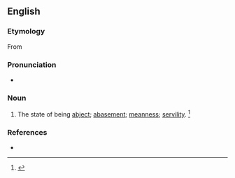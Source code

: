 ==English==

===Etymology===
From {{suffix|en|abject|ness}}

===Pronunciation===
* {{a|US}} {{IPA|/æbˈd͡ʒɛkt.nəs/|lang=en}}

===Noun===
{{en-noun|es}}

# The state of being [[abject]]; [[abasement]]; [[meanness]]; [[servility]]. {{defdate|Late 16<sup>th</sup> century.}}<ref name=SOED>{{R:SOED5|page=5}}</ref>

===References===
<references/>
* {{R:Webster 1913}}